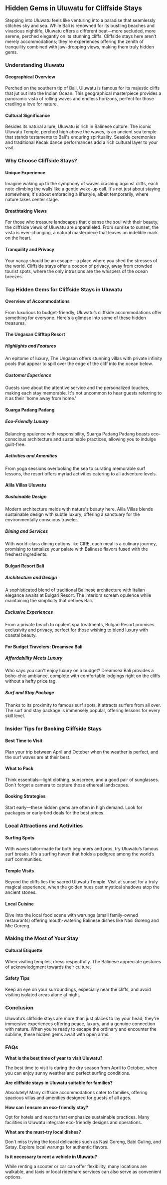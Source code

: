 
## **Hidden Gems in Uluwatu for Cliffside Stays**

Stepping into Uluwatu feels like venturing into a paradise that seamlessly stitches sky and sea. While Bali is renowned for its bustling beaches and vivacious nightlife, Uluwatu offers a different beat—more secluded, more serene, perched elegantly on its stunning cliffs. Cliffside stays here aren’t merely accommodations; they're experiences offering the zenith of tranquility combined with jaw-dropping views, making them truly hidden gems.

### **Understanding Uluwatu**

#### **Geographical Overview**

Perched on the southern tip of Bali, Uluwatu is famous for its majestic cliffs that jut out into the Indian Ocean. This geographical masterpiece provides a panoramic vista of rolling waves and endless horizons, perfect for those cradling a love for nature.

#### **Cultural Significance**

Besides its natural allure, Uluwatu is rich in Balinese culture. The iconic Uluwatu Temple, perched high above the waves, is an ancient sea temple that stands testaments to Bali's enduring spirituality. Seaside ceremonies and traditional Kecak dance performances add a rich cultural layer to your visit.

### **Why Choose Cliffside Stays?**

#### **Unique Experience**

Imagine waking up to the symphony of waves crashing against cliffs, each note climbing the walls like a gentle wake-up call. It's not just about staying somewhere; it's about embracing a lifestyle, albeit temporarily, where nature takes center stage.

#### **Breathtaking Views**

For those who treasure landscapes that cleanse the soul with their beauty, the cliffside views of Uluwatu are unparalleled. From sunrise to sunset, the vista is ever-changing, a natural masterpiece that leaves an indelible mark on the heart.

#### **Tranquility and Privacy**

Your vacay should be an escape—a place where you shed the stresses of the world. Cliffside stays offer a cocoon of privacy, away from crowded tourist spots, where the only intrusions are the whispers of the ocean breezes.

### **Top Hidden Gems for Cliffside Stays in Uluwatu**

#### **Overview of Accommodations**

From luxurious to budget-friendly, Uluwatu’s cliffside accommodations offer something for everyone. Here's a glimpse into some of these hidden treasures.

#### **The Ungasan Clifftop Resort**

##### **Highlights and Features**

An epitome of luxury, The Ungasan offers stunning villas with private infinity pools that appear to spill over the edge of the cliff into the ocean below. 

##### **Customer Experience**

Guests rave about the attentive service and the personalized touches, making each stay memorable. It's not uncommon to hear guests referring to it as their 'home away from home.'

#### **Suarga Padang Padang**

##### **Eco-Friendly Luxury**

Balancing opulence with responsibility, Suarga Padang Padang boasts eco-conscious architecture and sustainable practices, allowing you to indulge guilt-free.

##### **Activities and Amenities**

From yoga sessions overlooking the sea to curating memorable surf lessons, the resort offers myriad activities catering to all adventure levels.

#### **Alila Villas Uluwatu**

##### **Sustainable Design**

Modern architecture melds with nature's beauty here. Alila Villas blends sustainable design with subtle luxury, offering a sanctuary for the environmentally conscious traveler.

##### **Dining and Services**

With world-class dining options like CIRE, each meal is a culinary journey, promising to tantalize your palate with Balinese flavors fused with the freshest ingredients.

#### **Bulgari Resort Bali**

##### **Architecture and Design**

A sophisticated blend of traditional Balinese architecture with Italian elegance awaits at Bulgari Resort. The interiors scream opulence while maintaining the simplicity that defines Bali.

##### **Exclusive Experiences**

From a private beach to opulent spa treatments, Bulgari Resort promises exclusivity and privacy, perfect for those wishing to blend luxury with coastal beauty.

#### **For Budget Travelers: Dreamsea Bali**

##### **Affordability Meets Luxury**

Who says you can't enjoy luxury on a budget? Dreamsea Bali provides a boho-chic ambiance, complete with comfortable lodgings right on the cliffs without a hefty price tag.

##### **Surf and Stay Package**

Thanks to its proximity to famous surf spots, it attracts surfers from all over. The surf and stay package is immensely popular, offering lessons for every skill level.

### **Insider Tips for Booking Cliffside Stays**

#### **Best Time to Visit**

Plan your trip between April and October when the weather is perfect, and the surf waves are at their best.

#### **What to Pack**

Think essentials—light clothing, sunscreen, and a good pair of sunglasses. Don't forget a camera to capture those ethereal landscapes.

#### **Booking Strategies**

Start early—these hidden gems are often in high demand. Look for packages or early-bird deals for the best prices.

### **Local Attractions and Activities**

#### **Surfing Spots**

With waves tailor-made for both beginners and pros, try Uluwatu’s famous surf breaks. It's a surfing haven that holds a pedigree among the world’s surf communities.

#### **Temple Visits**

Beyond the cliffs lies the sacred Uluwatu Temple. Visit at sunset for a truly magical experience, when the golden hues cast mystical shadows atop the ancient stones.

#### **Local Cuisine**

Dive into the local food scene with warungs (small family-owned restaurants) offering mouth-watering Balinese dishes like Nasi Goreng and Mie Goreng.

### **Making the Most of Your Stay**

#### **Cultural Etiquette**

When visiting temples, dress respectfully. The Balinese appreciate gestures of acknowledgment towards their culture.

#### **Safety Tips**

Keep an eye on your surroundings, especially near the cliffs, and avoid visiting isolated areas alone at night.

### **Conclusion**

Uluwatu’s cliffside stays are more than just places to lay your head; they're immersive experiences offering peace, luxury, and a genuine connection with nature. When you're ready to escape the ordinary and encounter the sublime, these hidden gems await with open arms.

### FAQs

**What is the best time of year to visit Uluwatu?**

The best time to visit is during the dry season from April to October, when you can enjoy sunny weather and perfect surfing conditions.

**Are cliffside stays in Uluwatu suitable for families?**

Absolutely! Many cliffside accommodations cater to families, offering spacious villas and amenities designed for guests of all ages.

**How can I ensure an eco-friendly stay?**

Opt for hotels and resorts that emphasize sustainable practices. Many facilities in Uluwatu integrate eco-friendly designs and operations.

**What are the must-try local dishes?**

Don't miss trying the local delicacies such as Nasi Goreng, Babi Guling, and Satay. Explore local warungs for authentic flavors.

**Is it necessary to rent a vehicle in Uluwatu?**

While renting a scooter or car can offer flexibility, many locations are walkable, and taxis or local rideshare services can also serve as convenient options.